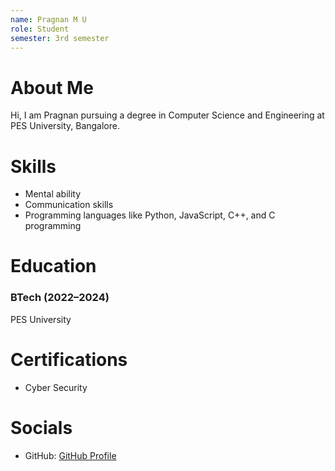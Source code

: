 ```yaml
---
name: Pragnan M U
role: Student
semester: 3rd semester
---
```


# About Me

Hi, I am Pragnan pursuing a degree in Computer Science and Engineering at PES University, Bangalore.

# Skills

- Mental ability
- Communication skills
- Programming languages like Python, JavaScript, C++, and C programming

# Education

### BTech (2022–2024)
PES University

# Certifications

- Cyber Security

# Socials

- GitHub: [GitHub Profile](https://github.com/PragnanMU)
